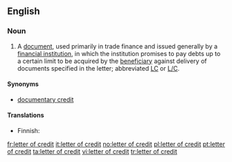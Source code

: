 ==English==

===Noun===
{{wikipedia}}
{{en-noun|sg=[[letter]] [[of]] [[credit]]|pl=letters of credit}}

# A [[document]], used primarily in trade finance and issued generally by a [[financial institution]], in which the institution promises to pay debts up to a certain limit to be acquired by the [[beneficiary]] against delivery of documents specified in the letter; abbreviated [[LC]] or [[L/C]].

====Synonyms====
* [[documentary credit]]

====Translations====
{{top}}
* Finnish: {{t-|fi|remburssi}}
{{mid}}
{{bottom}}

[[fr:letter of credit]]
[[it:letter of credit]]
[[no:letter of credit]]
[[pl:letter of credit]]
[[pt:letter of credit]]
[[ta:letter of credit]]
[[vi:letter of credit]]
[[tr:letter of credit]]